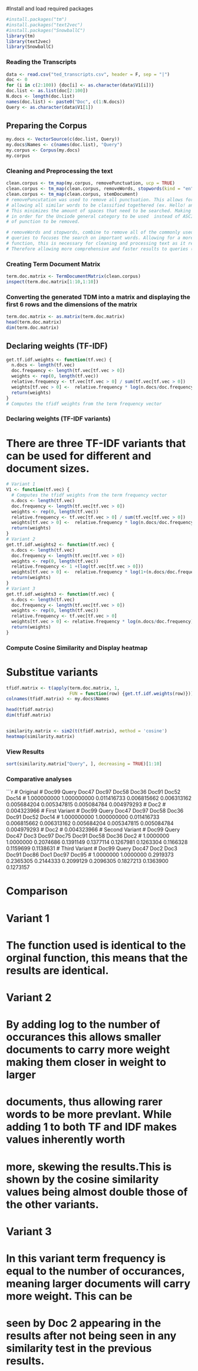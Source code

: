 #Install and load required packages
```{r}
#install.packages("tm")
#install.packages("text2vec")
#install.packages("SnowballC")
library(tm)
library(text2vec)
library(SnowballC)
```

### Reading the Transcripts
```{r}
data <- read.csv("ted_transcripts.csv", header = F, sep = "|")
doc <- 0
for (i in c(2:100)) {doc[i] <- as.character(data$V1[i])}
doc.list <- as.list(doc[2:100])
N.docs <- length(doc.list)
names(doc.list) <- paste0("Doc", c(1:N.docs))
Query <- as.character(data$V1[1])
```

## Preparing the Corpus
```{r}
my.docs <- VectorSource(c(doc.list, Query))
my.docs$Names <- c(names(doc.list), "Query")
my.corpus <- Corpus(my.docs)
my.corpus
```


### Cleaning and Preprocessing the text
```{r}
clean.corpus <- tm_map(my.corpus, removePunctuation, ucp = TRUE)
clean.corpus <- tm_map(clean.corpus, removeWords, stopwords(kind = "en"))
clean.corpus <- tm_map(clean.corpus, stemDocument)
# removePuncutation was used to remove all punctuation. This allows for the amount of bags needed to classify words be minimalized, 
# allowing all similar words to be classified togethered (ex. Hello! and hello, will be different unless punctuation is removed). 
# This minimizes the amount of spaces that need to be searched. Making the document comparison more efficent.Ucp was changed to true
# in order for the Unciode general category to be used  instead of ASCII which is a subset of Unicode, this allows for a larger variety 
# of punction to be removed.

# removeWords and stopwords, combine to remove all of the commonly used words in the documents (ex. the, and, is) this allows the 
# queries to focuses the search on important words. Allowing for a more efficent search.The third technique used was the stemDocument
# function, this is necessary for cleaning and processing text as it reduces words to their stem by removing prefixes and suffixes.
# Therefore allowing more comprehensive and faster results to queries (ex. ability turns into abil). 
```

### Creating Term Document Matrix
```{r}
term.doc.matrix <- TermDocumentMatrix(clean.corpus)
inspect(term.doc.matrix[1:10,1:10])
```

### Converting the generated TDM into a matrix and displaying the first 6 rows and the dimensions of the matrix
```{r}
term.doc.matrix <- as.matrix(term.doc.matrix)
head(term.doc.matrix)
dim(term.doc.matrix)
```

## Declaring weights (TF-IDF)
```{r}
get.tf.idf.weights <- function(tf.vec) {
  n.docs <- length(tf.vec)
  doc.frequency <- length(tf.vec[tf.vec > 0])
  weights <- rep(0, length(tf.vec))
  relative.frequency <- tf.vec[tf.vec > 0] / sum(tf.vec[tf.vec > 0])
  weights[tf.vec > 0] <-  relative.frequency * log(n.docs/doc.frequency)
  return(weights)
}
# Computes the tfidf weights from the term frequency vector
```

### Declaring weights (TF-IDF variants)
# There are three TF-IDF variants that can be used for different  and document sizes.
```{r}

# Variant 1
V1 <- function(tf.vec) {
  # Computes the tfidf weights from the term frequency vector
  n.docs <- length(tf.vec)
  doc.frequency <- length(tf.vec[tf.vec > 0])
  weights <- rep(0, length(tf.vec))
  relative.frequency <- tf.vec[tf.vec > 0] / sum(tf.vec[tf.vec > 0])
  weights[tf.vec > 0] <-  relative.frequency * log(n.docs/doc.frequency)
  return(weights)
}
# Variant 2
get.tf.idf.weights2 <- function(tf.vec) {
  n.docs <- length(tf.vec)
  doc.frequency <- length(tf.vec[tf.vec > 0])
  weights <- rep(0, length(tf.vec))
  relative.frequency <- 1 +(log(tf.vec[tf.vec > 0]))
  weights[tf.vec > 0] <-  relative.frequency * log(1+(n.docs/doc.frequency))
  return(weights)
}
# Variant 3
get.tf.idf.weights3 <- function(tf.vec) {
  n.docs <- length(tf.vec)
  doc.frequency <- length(tf.vec[tf.vec > 0])
  weights <- rep(0, length(tf.vec))
  relative.frequency <- tf.vec[tf.vec > 0]
  weights[tf.vec > 0] <- relative.frequency * log(n.docs/doc.frequency)
  return(weights)
}
```

### Compute Cosine Similarity and Display heatmap
# Substitue variants 
```{r}
tfidf.matrix <- t(apply(term.doc.matrix, 1,
                        FUN = function(row) {get.tf.idf.weights(row)}))
colnames(tfidf.matrix) <- my.docs$Names

head(tfidf.matrix)
dim(tfidf.matrix)


similarity.matrix <- sim2(t(tfidf.matrix), method = 'cosine')
heatmap(similarity.matrix)
```

### View Results
```{r}
sort(similarity.matrix["Query", ], decreasing = TRUE)[1:10]
```

### Comparative analyses
```{r}
# Original 
# Doc99       Query       Doc47       Doc97       Doc58       Doc36       Doc91       Doc52       Doc14 
# 1.000000000 1.000000000 0.011416733 0.006815662 0.006313162 0.005684204 0.005347815 0.005084784 0.004979293 
#       Doc2 
# 0.004323966 
# First Variant
#      Doc99       Query       Doc47       Doc97       Doc58       Doc36       Doc91       Doc52       Doc14 
# 1.000000000 1.000000000 0.011416733 0.006815662 0.006313162 0.005684204 0.005347815 0.005084784 0.004979293 
#       Doc2 
# 0.004323966 
# Second Variant
#  Doc99     Query     Doc47      Doc3     Doc97     Doc75     Doc91     Doc58     Doc36      Doc2 
# 1.0000000 1.0000000 0.2074686 0.1391149 0.1377114 0.1267981 0.1263304 0.1166328 0.1159699 0.1138631 
# Third Variant
#  Doc99     Query     Doc47      Doc2      Doc3     Doc91     Doc86      Doc1     Doc97     Doc95 
# 1.0000000 1.0000000 0.2919373 0.2365305 0.2144333 0.2099129 0.2096305 0.1827213 0.1363900 0.1273157 

# Comparison
# Variant 1 
# The function used is identical to the orginal function, this means that the results are identical.
# Variant 2
# By adding log to the number of occurances this allows smaller documents to carry more weight making them closer in weight to larger 
# documents, thus allowing rarer words to be more prevlant. While adding 1 to both TF and IDF makes values inherently worth 
# more, skewing the results.This is shown by the cosine similarity values being almost double those of the other variants. 
# Variant 3 
# In this variant term frequency is equal to the number of occurances, meaning larger documents will carry more weight. This can be
# seen by Doc 2 appearing in the results after not being seen in any similarity test in the previous results. 
